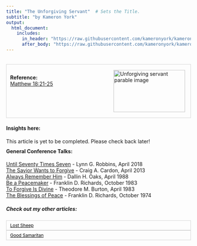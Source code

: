 ```yaml
---
title: "The Unforgiving Servant"  # Sets the Title.
subtitle: "by Kameron York"
output:
  html_document:
    includes:
      in_header: "https://raw.githubusercontent.com/kameronyork/kameronyork.github.io/main/parables/headers/unforgiving-servant-header.html"
      after_body: "https://raw.githubusercontent.com/kameronyork/kameronyork.github.io/main/parables/footer.html"
---
```

<br>
<div style="border: 1px solid lightgray; padding: 10px; overflow: hidden;">
<img src="https://raw.githubusercontent.com/kameronyork/kameronyork.github.io/main/docs/assets/unforgiving-servant.jpg" alt="Unforgiving servant parable image" style="float: right; width: 195px; height: 115px; padding: 5px;">
<br>
<h4 style="text-align: left; margin: 0;">Reference:</h4>
<p style="text-align: left; margin: 0;">
<a href="https://www.churchofjesuschrist.org/study/scriptures/nt/matt/18?lang=eng&id=21-25#p21" target="_blank">Matthew 18:21-25</a>
</p>
</div>

#### Insights here:

This article is yet to be completed. Please check back later!


<div style="margin-top: -10px;">
#### General Conference Talks:
<a href="https://www.churchofjesuschrist.org/study/general-conference/2018/04/until-seventy-times-seven">Until Seventy Times Seven</a> - Lynn G. Robbins, April 2018<br>
<a href="https://www.churchofjesuschrist.org/study/general-conference/2013/04/the-savior-wants-to-forgive">The Savior Wants to Forgive</a> - Craig A. Cardon, April 2013<br>
<a href="https://www.churchofjesuschrist.org/study/general-conference/1988/04/always-remember-him">Always Remember Him</a> - Dallin H. Oaks, April 1988<br>
<a href="https://www.churchofjesuschrist.org/study/general-conference/1983/10/be-a-peacemaker">Be a Peacemaker</a> - Franklin D. Richards, October 1983<br>
<a href="https://www.churchofjesuschrist.org/study/general-conference/1983/04/to-forgive-is-divine">To Forgive Is Divine</a> - Theodore M. Burton, April 1983<br>
<a href="https://www.churchofjesuschrist.org/study/general-conference/1974/10/the-blessings-of-peace">The Blessings of Peace</a> - Franklin D. Richards, October 1974<br>



##### Check out my other articles:

<link rel="stylesheet" href="https://kameronyork.github.io/scripting/themify-icons/themify-icons.css">
<div class="container">
<div class="row">
<div class="col-12 text-md-left">
<nav class="pagination mt-3">
<a class="nav nav-prev" href="https://kameronyork.com/parables/lost-sheep.html" style="background-color: transparent; color: black; padding: 5px 10px; border: 1px solid lightgray; cursor: pointer; white-space: nowrap; font-size: 12px; display: flex; align-items: center;" 
onmouseover="this.style.backgroundColor='lightgray';" 
onmouseout="this.style.backgroundColor='transparent';" 
onmousedown="this.style.backgroundColor='gray';" 
onmouseup="this.style.backgroundColor='lightgray';">
<i class="ti-arrow-left mr-2"></i>
<span style="display: none;" class="d-md-inline-block">Lost Sheep</span>
<span style="display: inline-block;" class="d-md-none">Lost Sheep</span>
</a>
<a class="nav nav-next ml-3" href="https://kameronyork.com/parables/good-samaritan.html" style="background-color: transparent; color: black; padding: 5px 10px; border: 1px solid lightgray; cursor: pointer; white-space: nowrap; font-size: 12px; display: flex; align-items: center;" 
onmouseover="this.style.backgroundColor='lightgray';" 
onmouseout="this.style.backgroundColor='transparent';" 
onmousedown="this.style.backgroundColor='gray';" 
onmouseup="this.style.backgroundColor='lightgray';">
<span style="display: none;" class="d-md-inline-block">Good Samaritan</span>
<span style="display: inline-block;" class="d-md-none">Good Samaritan</span>
<i class="ti-arrow-right ml-2"></i>
</a>
</nav>
</div>
</div>
</div>